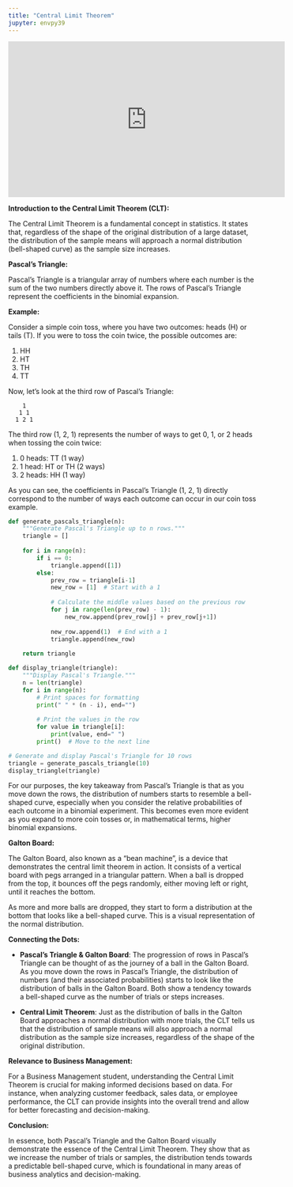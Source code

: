 ```yaml
---
title: "Central Limit Theorem"
jupyter: envpy39
---
```


```{=html}
<div class="ratio ratio-16x9 m-5 w-75">
<iframe width="560" height="315" src="https://www.youtube.com/embed/zeJD6dqJ5lo?si=HRkPZ4kH-RO63LrM" title="YouTube video player" frameborder="0" allow="accelerometer; autoplay; clipboard-write; encrypted-media; gyroscope; picture-in-picture; web-share" allowfullscreen></iframe>
</div>
```
**Introduction to the Central Limit Theorem (CLT):**

The Central Limit Theorem is a fundamental concept in statistics. It states that, regardless of the shape of the original distribution of a large dataset, the distribution of the sample means will approach a normal distribution (bell-shaped curve) as the sample size increases.

**Pascal's Triangle:**

Pascal's Triangle is a triangular array of numbers where each number is the sum of the two numbers directly above it. The rows of Pascal's Triangle represent the coefficients in the binomial expansion.

**Example:**

Consider a simple coin toss, where you have two outcomes: heads (H) or tails (T). If you were to toss the coin twice, the possible outcomes are:

1.  HH
2.  HT
3.  TH
4.  TT

Now, let's look at the third row of Pascal's Triangle:

```         
    1
   1 1
  1 2 1
```

The third row (1, 2, 1) represents the number of ways to get 0, 1, or 2 heads when tossing the coin twice:

1.  0 heads: TT (1 way)
2.  1 head: HT or TH (2 ways)
3.  2 heads: HH (1 way)

As you can see, the coefficients in Pascal's Triangle (1, 2, 1) directly correspond to the number of ways each outcome can occur in our coin toss example.

```python
def generate_pascals_triangle(n):
    """Generate Pascal's Triangle up to n rows."""
    triangle = []
    
    for i in range(n):
        if i == 0:
            triangle.append([1])
        else:
            prev_row = triangle[i-1]
            new_row = [1]  # Start with a 1
            
            # Calculate the middle values based on the previous row
            for j in range(len(prev_row) - 1):
                new_row.append(prev_row[j] + prev_row[j+1])
                
            new_row.append(1)  # End with a 1
            triangle.append(new_row)
    
    return triangle

def display_triangle(triangle):
    """Display Pascal's Triangle."""
    n = len(triangle)
    for i in range(n):
        # Print spaces for formatting
        print(" " * (n - i), end="")
        
        # Print the values in the row
        for value in triangle[i]:
            print(value, end=" ")
        print()  # Move to the next line

# Generate and display Pascal's Triangle for 10 rows
triangle = generate_pascals_triangle(10)
display_triangle(triangle)
```

For our purposes, the key takeaway from Pascal's Triangle is that as you move down the rows, the distribution of numbers starts to resemble a bell-shaped curve, especially when you consider the relative probabilities of each outcome in a binomial experiment. This becomes even more evident as you expand to more coin tosses or, in mathematical terms, higher binomial expansions.

**Galton Board:**

The Galton Board, also known as a "bean machine", is a device that demonstrates the central limit theorem in action. It consists of a vertical board with pegs arranged in a triangular pattern. When a ball is dropped from the top, it bounces off the pegs randomly, either moving left or right, until it reaches the bottom.

As more and more balls are dropped, they start to form a distribution at the bottom that looks like a bell-shaped curve. This is a visual representation of the normal distribution.

```{=html}
<div id="renderHere" class="my-5"></div>
<script src="https://cdnjs.cloudflare.com/ajax/libs/popper.js/2.9.2/umd/popper.min.js"></script>
        <script src="https://cdnjs.cloudflare.com/ajax/libs/twitter-bootstrap/5.1.0/js/bootstrap.min.js"></script>
        <script src="https://cdnjs.cloudflare.com/ajax/libs/matter-js/0.12.0/matter.js"></script>
        <script>
            var Example = Example || {};

            Example.galton = function () {
                var Engine = Matter.Engine,
                    Render = Matter.Render,
                    Runner = Matter.Runner,
                    Composite = Matter.Composite,
                    Composites = Matter.Composites,
                    Common = Matter.Common,
                    MouseConstraint = Matter.MouseConstraint,
                    Mouse = Matter.Mouse,
                    World = Matter.World,
                    Bodies = Matter.Bodies;

                // create engine
                var engine = Engine.create({
                        enableSleeping: true,
                    }),
                    world = engine.world;

                // create renderer
                var render = Render.create({
                    element: document.getElementById("renderHere"),
                    engine: engine,
                    options: {
                        width: 500,
                        height: 830,
                        wireframes: false,
                    },
                });

                Render.run(render);

                // create runner
                var runner = Runner.create();
                Runner.run(runner, engine);

                const size = 4;

                // add bodies
                let total = 1400;
                setInterval(() => {
                    if (total-- > 0) {
                        const circle = Bodies.circle(
                            250 + (-0.5 + Math.random()),
                            -20,
                            size,
                            {
                                friction: 0.00001,
                                restitution: 0.5,
                                density: 0.001,
                                frictionAir: 0.042,
                                sleepThreshold: 25,
                                render: {
                                    fillStyle: "#ff00ff",
                                    visible: true,
                                },
                            }
                        );

                        Matter.Events.on(circle, "sleepStart", () => {
                            Matter.Body.setStatic(circle, true);
                        });
                        World.add(world, circle);
                    }
                }, 10);

                const pegs = [];
                const spacingY = 35;
                const spacingX = 40;
                var i, j, lastI;
                for (i = 0; i < 13; i++) {
                    for (j = 1; j < i; j++) {
                        pegs.push(
                            Bodies.circle(
                                250 + (j * spacingX - i * (spacingX / 2)),
                                i * spacingY,
                                size,
                                {
                                    isStatic: true,
                                    render: {
                                        fillStyle: "#ffffff",
                                        visible: true,
                                    },
                                }
                            )
                        );
                    }
                    lastI = i;
                }
                for (i = 0; i < 15; i++) {
                    World.add(
                        world,
                        Bodies.rectangle(
                            110 - spacingX + (j * spacingX - i * spacingX),
                            lastI * spacingY + 215,
                            size / 2,
                            lastI + 300,
                            {
                                isStatic: true,
                                render: {
                                    fillStyle: "#ffffff",
                                    visible: true,
                                },
                                chamfer: {
                                    radius: [size * 0.4, size * 0.4, 0, 0],
                                },
                            }
                        )
                    );
                }
                World.add(
                    world,
                    Bodies.rectangle(250, lastI * 1.33 * spacingY + 257, 1000, 50, {
                        isStatic: true,
                        render: {
                            fillStyle: "#ffffff",
                            visible: true,
                        },
                    })
                );

                World.add(world, pegs);

                return {
                    engine: engine,
                    runner: runner,
                    render: render,
                    canvas: render.canvas,
                    stop: function () {
                        Matter.Render.stop(render);
                        Matter.Runner.stop(runner);
                    },
                };
            };

            Example.galton();
        </script>
```
**Connecting the Dots:**

-   **Pascal's Triangle & Galton Board**: The progression of rows in Pascal's Triangle can be thought of as the journey of a ball in the Galton Board. As you move down the rows in Pascal's Triangle, the distribution of numbers (and their associated probabilities) starts to look like the distribution of balls in the Galton Board. Both show a tendency towards a bell-shaped curve as the number of trials or steps increases.

-   **Central Limit Theorem**: Just as the distribution of balls in the Galton Board approaches a normal distribution with more trials, the CLT tells us that the distribution of sample means will also approach a normal distribution as the sample size increases, regardless of the shape of the original distribution.

**Relevance to Business Management:**

For a Business Management student, understanding the Central Limit Theorem is crucial for making informed decisions based on data. For instance, when analyzing customer feedback, sales data, or employee performance, the CLT can provide insights into the overall trend and allow for better forecasting and decision-making.

**Conclusion:**

In essence, both Pascal's Triangle and the Galton Board visually demonstrate the essence of the Central Limit Theorem. They show that as we increase the number of trials or samples, the distribution tends towards a predictable bell-shaped curve, which is foundational in many areas of business analytics and decision-making.
